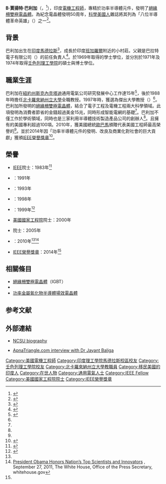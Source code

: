 {{Infobox scientist
|name              = B·賈揚特·巴利加<br>B. Jayant Baliga
|image             = Replace this image male.svg 
|birth_date        = {{birth date and age|1948|4|28}}
|birth_place       = {{IND}}[[清奈|馬德拉斯]]
|death_date        = 
|death_place       = 
|residence         = {{USA}}[[北卡羅來納州|北卡羅來納州]][[羅里_(北卡羅來納州)|羅里]]
|citizenship       = {{USA}}
|nationality       = {{USA}}
|ethnicity         = 
|fields            = {{tsl|en|power semiconductor device|功率半導體元件}}
|workplaces        = [[北卡羅來納州立大學|北卡羅來納州立大學]]
|alma_mater        = {{tsl|en|Indian Institute of Technology Madras|印度理工學院馬德拉斯校區}} <br/> [[壬色列理工學院|壬色列理工學院]]
|doctoral_advisor  = 
|academic_advisors = 
|doctoral_students = 
|notable_students  = 
|known_for         = [[絕緣柵雙極電晶體|絕緣柵雙極電晶體]]（IGBT）
|influences        = 
|influenced        = 
|awards            = [[IEEE榮譽獎章|IEEE榮譽獎章]]（2014年）
|signature         = 
}}
<!-- '''B. Jayant Baliga''' is an Indian [[electrical_engineer|electrical engineer]] best known for his work in power semiconductor devices, and particularly invention of the [[insulated_gate_bipolar_transistor|insulated gate bipolar transistor]]. Scientific American magazine included him among the 'Eight Heroes of the Semiconductor Revolution' when commemorating the 50th anniversary of the invention of the transistor.<ref>[http://www.ece.ncsu.edu/people.php/bjbaliga Dr. Jayant Baliga - Primary Faculty - Department of Electrical and Computer Engineering]</ref> -->
'''B·賈揚特·巴利加'''（{{lang-en|'''B. Jayant Baliga'''}}，{{bd|1948年|4月28日|||catIdx=B. Jayant Baliga}}<ref>{{cite web|title=B. Jayant Baliga: Designing The Insulated-Gate Bipolar Transistor|url=http://electronicdesign.com/analog/b-jayant-baliga-designing-insulated-gate-bipolar-transistor|author=John Edwards|publisher=Electronic Design|date=Nov 22, 2010|accessdate=2014-05-15|language=en|archive-date=2014-05-17|archive-url=https://web.archive.org/web/20140517120920/http://electronicdesign.com/analog/b-jayant-baliga-designing-insulated-gate-bipolar-transistor|dead-url=no}}</ref>），印度[[電機工程師|電機工程師]]，專精於功率半導體元件，發明了[[絕緣柵雙極電晶體|絕緣柵雙極電晶體]]。為紀念電晶體發明50周年，[[科學美國人|科學美國人]]雜誌將其列為「八位半導體革命英雄」（{{lang|en|Eight Heroes of the Semiconductor Revolution}}）之一<ref>{{cite web|url=http://www.ece.ncsu.edu/people.php/bjbaliga|title=Dr. Jayant Baliga|accessdate=2014-05-15|publisher=North Carolina State University|language=en|archive-date=2014-05-17|archive-url=https://web.archive.org/web/20140517152944/http://www.ece.ncsu.edu/people.php/bjbaliga|dead-url=no}}</ref>。

==背景==
<!-- Baliga grew up in a small village called Jalahalli near [[Bangalore|Bangalore]], [[India|India]]. His father is a former head of Bharat Electronics Limited.<ref name=forbes>[http://ibnlive.in.com/news/jayant-baligas-invention-is-a-power-saver/234168-55.html Jayant Baliga's invention is a power saver], Shishir Prasad, Forbes India, Feb 27, 2012</ref> He received his B.Tech in Electrical Engineering from the [[Indian_Institute_of_Technology,_Madras|Indian Institute of Technology, Madras]], in 1969, and his MS (1971) and PhD (1974) in Electrical Engineering from the [[Rensselaer_Polytechnic_Institute|Rensselaer Polytechnic Institute]]. -->

巴利加出生在[[印度|印度]][[清奈|馬德拉斯]]<ref>{{cite web|url=http://connection.ebscohost.com/c/articles/57311354/designing-insulated-gate-bipolar-transistor|title=Designing The Insulated-Gate Bipolar Transistor|accessdate=2014-05-15|language=en|archive-date=2014-05-17|archive-url=https://web.archive.org/web/20140517115841/http://connection.ebscohost.com/c/articles/57311354/designing-insulated-gate-bipolar-transistor|dead-url=no}}</ref>，成長於印度[[班加羅爾|班加羅爾]]附近的小村莊{{tsl|en|Jalahalli|加拉哈立}}。父親是巴拉特電子有限公司（{{lang|en|Bharat Electronics Limited}}）的前任負責人<ref name=forbes>{{cite web|url=http://ibnlive.in.com/news/jayant-baligas-invention-is-a-power-saver/234168-55.html|title=Jayant Baliga's invention is a power saver|author=Shishir Prasad|publisher=Forbes India|date=Feb 27, 2012|accessdate=2014-05-15|language=en|archive-date=2014-05-18|archive-url=https://web.archive.org/web/20140518020931/http://ibnlive.in.com/news/jayant-baligas-invention-is-a-power-saver/234168-55.html|dead-url=yes}}</ref>。於1969年取得{{tsl|en|Indian Institute of Technology Madras|印度理工學院馬德拉斯校區}}的學士學位，並分別於1971年及1974年取得[[壬色列理工學院|壬色列理工學院]]的碩士與博士學位。

==職業生涯==
<!-- He worked 15 years at the [[General_Electric|General Electric]] Research and Development Center in [[Schenectady,_New_York|Schenectady, New York]], then joined [[North_Carolina_State_University|North Carolina State University]] in 1988 as a Full Professor. He was promoted to Distinguished University Professor in 1997.<ref name=forbes/> His invention [[insulated_gate_bipolar_transistor|insulated gate bipolar transistor]] that combines sciences from two streams Electronics engineering and Electrical engineering. This has resulted in cost savings of over $15 trillion for consumers, and is forming a basis for smart grid.<ref name=forbes/> Baliga then worked in academic field. He also founded three companies that made products based on semiconductor technologies.<ref name=forbes/> -->

巴利加在[[紐約州|紐約州]][[斯克內克塔迪_(紐約州)|斯克內克塔迪]]通用電氣公司研究發展中心工作達15年<ref>{{cite web|url=http://www.ieeeghn.org/wiki/index.php/B._Jayant_Baliga|title=B. Jayant Baliga|publisher=IEEE|accessdate=2014-05-16|language=en|archive-date=2014-05-17|archive-url=https://web.archive.org/web/20140517120755/http://www.ieeeghn.org/wiki/index.php/B._Jayant_Baliga|dead-url=yes}}</ref>，後於1988年時擔任[[北卡羅來納州立大學|北卡羅來納州立大學]]全職教授。1997年時，獲選為傑出大學教授（{{lang|en|Distinguished University Professor}}）<ref name=forbes/>。巴利加所發明的[[絕緣柵雙極電晶體|絕緣柵雙極電晶體]]，結合了電子工程及電機工程兩大科學領域。此項發明為消費者節省的金錢超過美金15兆，同時形成智能電網的基礎<ref name=forbes/>。巴利加不僅工作於學術領域，同時也是三家利用半導體技術製造產品公司的創辦人<ref name=forbes/>。且擁有的美國專利超過100項。2010年，獲美國總統[[歐巴馬|歐巴馬]]頒贈代表美國工程師最高榮譽的{{tsl|en|National Medal of Technology and Innovation|美國國家技術與創新獎章}}<ref name=WhiteHousePressRelease/>。並於2014年因「功率半導體元件的發明、改良及商業化對社會的巨大貢獻」獲頒[[IEEE榮譽獎章|IEEE榮譽獎章]]<ref name="#1">{{cite web|title=IEEE 2014 Medals and Awards Recipients|url=http://theinstitute.ieee.org/people/achievements/recipients-of-the-2014-medals-and-awards|publisher=[[IEEE|IEEE]]|accessdate=2014-02-14|deadurl=yes|archiveurl=https://web.archive.org/web/20140224000716/http://theinstitute.ieee.org/people/achievements/recipients-of-the-2014-medals-and-awards|archivedate=2014-02-24}}</ref>。

==榮譽==
<!-- Baliga is a Member of the [[National_Academy_of_Engineering|National Academy of Engineering]] (2000) and the [[European_Academy_of_Sciences|European Academy of Sciences]] (2005), as well as an [[IEEE_Fellow|IEEE Fellow]] (1983).<ref>{{cite web|url=http://www.ieee.org/membership_services/membership/fellows/chronology/fellows_1983.html |title=Fellow Class of 1983 |publisher=[[IEEE|IEEE]] |accessdate=2012-01-25}}</ref> He received the 1991 IEEE Newell Award, 1993 [[IEEE_Morris_N._Liebmann_Memorial_Award|IEEE Morris N. Liebmann Memorial Award]], 1998 IEEE [[J_J_Ebers_Award|J J Ebers Award]], and 1999 [[IEEE_Lamme_Medal|IEEE Lamme Medal]],<ref>{{cite web|title=IEEE Lamme Medal Recipients |url=http://www.ieee.org/documents/lamme_rl.pdf |publisher=IEEE |accessdate=2012-01-25}}</ref> and holds more than 100 U.S. patents. In 2010 he was awarded [[National_Medal_of_Technology_and_Innovation|National Medal of Technology and Innovation]], the highest award for an engineer in USA by US President [[Barack_Obama|Barack Obama]].<ref name=forbes/><ref name=WhiteHousePressRelease>[http://www.whitehouse.gov/the-press-office/2011/09/27/president-obama-honors-nation-s-top-scientists-and-innovators President Obama Honors Nation’s Top Scientists and Innovators], September 27, 2011, The White House, Office of the Press Secretary, whitehouse.gov</ref> In 2014, he was awarded the [[IEEE_Medal_of_Honor|IEEE Medal of Honor]], “For the invention, implementation, and commercialization of power semiconductor devices with widespread benefits to society.” <ref>{{cite web|title=IEEE 2014 Medals and Awards Recipients|url=http://theinstitute.ieee.org/people/achievements/recipients-of-the-2014-medals-and-awards|publisher=[[IEEE|IEEE]]|accessdate=2014-02-14}}</ref> 
2014
B. JAYANT BALIGA Distinguished University Professor, North Carolina State University, Raleigh, North Carolina, USA
“For the invention, implementation, and commercialization of power semiconductor devices with widespread benefits to society.” -->

*[[IEEE|IEEE]]院士：1983年<ref name="fellow">{{cite web |url=http://www.ieee.org/membership_services/membership/fellows/chronology/fellows_1983.html |title=Fellow Class of 1983 |publisher=[[IEEE|IEEE]] |accessdate=2012-01-25 |deadurl=yes |archiveurl=https://web.archive.org/web/20110629171253/http://www.ieee.org/membership_services/membership/fellows/chronology/fellows_1983.html |archivedate=2011-06-29 }}</ref>
*{{tsl|en|IEEE William E. Newell Power Electronics Award|IEEE紐維爾獎}}：1991年
*{{tsl|en|IEEE Morris N. Liebmann Memorial Award|IEEE利布曼獎}}：1993年
*{{tsl|en|J J Ebers Award|IEEE埃伯斯獎}}：1998年
*{{tsl|en|IEEE Lamme Medal|IEEE蘭梅獎章}}：1999年<ref>{{cite web |title=IEEE Lamme Medal Recipients |url=http://www.ieee.org/documents/lamme_rl.pdf |publisher=IEEE |accessdate=2012-01-25 |archive-date=2014-02-24 |archive-url=https://web.archive.org/web/20140224000605/http://www.ieee.org/documents/lamme_rl.pdf |dead-url=no }}</ref>
*[[美國國家工程院|美國國家工程院]]院士：2000年
*{{tsl|en|European Academy of Sciences|歐洲科學院}}院士：2005年
*{{tsl|en|National Medal of Technology and Innovation|美國國家科技與發明獎章}}：2010年<ref name=forbes/><ref name=WhiteHousePressRelease>[http://www.whitehouse.gov/the-press-office/2011/09/27/president-obama-honors-nation-s-top-scientists-and-innovators President Obama Honors Nation’s Top Scientists and Innovators] {{Wayback|url=http://www.whitehouse.gov/the-press-office/2011/09/27/president-obama-honors-nation-s-top-scientists-and-innovators |date=20110929151903 }}, September 27, 2011, The White House, Office of the Press Secretary, whitehouse.gov</ref>
*[[IEEE榮譽獎章|IEEE榮譽獎章]]：2014年<ref name="#1"/> 

==相關條目==
* [[絕緣柵雙極電晶體|絕緣柵雙極電晶體]]（IGBT）
* {{tsl|en|power semiconductor device|功率半導體元件}}
* [[功率金屬氧化物半導體場效電晶體|功率金屬氧化物半導體場效電晶體]]

== 参考文献 ==
{{Reflist|30em}}

== 外部連結 ==
* {{en}}[http://www.ece.ncsu.edu/people/bjbaliga NCSU biography]{{Wayback|url=http://www.ece.ncsu.edu/people/bjbaliga |date=20140517152945 }}
* {{en}}[http://www.apnatriangle.com/Inspirational-Triangle-Indians/drjayanthbaliga ApnaTriangle.com interview with Dr Jayant Baliga]{{Wayback|url=http://www.apnatriangle.com/Inspirational-Triangle-Indians/drjayanthbaliga |date=20150203061623 }}

{{s-start}}
{{s-ach|aw}}
{{s-bef|before=[[厄文·馬克·雅各布|厄文·馬克·雅各布]]}}
{{s-ttl|title=[[IEEE榮譽獎章|IEEE榮譽獎章]] |years=2014}}
{{s-inc}}
{{s-end}}

{{IEEE榮譽獎章獲獎者 2001–2025}}
{{Authority control}}

{{DEFAULTSORT:Baliga, B. Jayant}}
[[Category:美國電機工程師|Category:美國電機工程師]]
[[Category:印度理工學院馬德拉斯校區校友|Category:印度理工學院馬德拉斯校區校友]]
[[Category:壬色列理工學院校友|Category:壬色列理工學院校友]]
[[Category:北卡羅來納州立大學教職員|Category:北卡羅來納州立大學教職員]]
[[Category:移民美國的印度人|Category:移民美國的印度人]]
[[Category:在世人物|Category:在世人物]]
[[Category:通用電氣人士|Category:通用電氣人士]]
[[Category:IEEE_Fellow|Category:IEEE Fellow]]
[[Category:美國國家工程院院士|Category:美國國家工程院院士]]
[[Category:IEEE榮譽獎章|Category:IEEE榮譽獎章]]